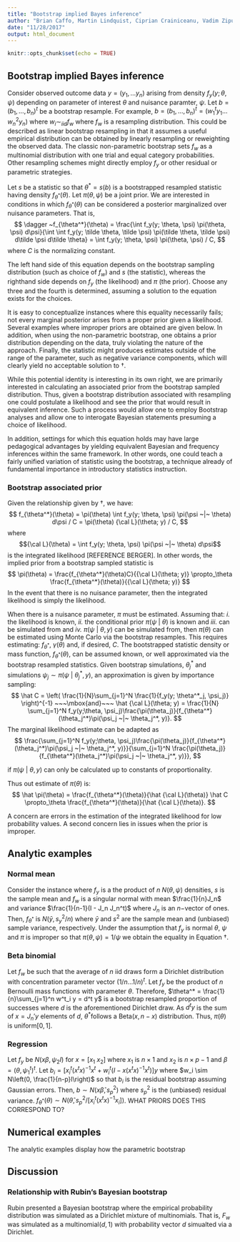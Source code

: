 ```yaml
---
title: "Bootstrap implied Bayes inference"
author: "Brian Caffo, Martin Lindquist, Ciprian Crainiceanu, Vadim Zipunnikov"
date: "11/28/2017"
output: html_document
---
```


```r
knitr::opts_chunk$set(echo = TRUE)
```

## Bootstrap implied Bayes inference
Consider observed outcome data $y=(y_1, \ldots y_n)$ arising from density $f_y(y; \theta, \psi)$ depending on parameter of interest $\theta$ and nuisance paramter, $\psi$.
Let $b = (b_1, \ldots, b_n)^t$ be a bootstrap resample. For example, $b = (b_1, \ldots, b_n)^t = (w_1^t y_1 \ldots w_n^2 y_n)$ where $w_i \sim_{iid} f_w$ where $f_w$ is a resampling distribution.  This could be described as linear bootstrap resampling in that it assumes a useful empirical distribution can be obtained by linearly resampling or reweighting the observed data.
The classic non-parametric bootstrap sets $f_w$ as a multinomial distribution with one trial and equal category probabilities. Other resampling schemes might directly employ $f_y$ or other residual or parametric strategies.

Let $s$ be a statistic so that $\theta^* = s(b)$ is a bootstrapped resampled statistic having density $f_{\theta^*}(\theta)$.  Let $\pi(\theta, \psi)$ be a joint prior. 
We are interested in conditions in which $f_{\theta^*}(\theta)$ can be considered a posterior marginalized over nuisance parameters. That is,
$$
\dagger ~f_{\theta^*}(\theta) = \frac{\int f_y(y; \theta, \psi) \pi(\theta, \psi) d\psi}{\int \int f_y(y; \tilde \theta, \tilde \psi) \pi(\tilde \theta, \tilde \psi) d\tilde \psi d\tilde \theta} = \int f_y(y; \theta, \psi) \pi(\theta, \psi) / C,
$$
where $C$ is the normalizing constant.

The left hand side of this equation depends on the bootstrap sampling distribution (such as choice of $f_w$) and $s$ (the statistic), whereas the righthand side depends on $f_y$ (the likelihood) and $\pi$ (the prior). Choose any three and the fourth is determined, assuming a solution to the equation exists for the choices. 

It is easy to conceptualize instances where this equality necessarily fails; not every marginal posterior arises from a proper prior given a likelihood. Several examples where improper priors are obtained are given below. In addition, when using the non-parametric bootstrap, one obtains a prior distribution depending on the data, truly violating the nature of the approach. Finally, the statistic might produces estimates outside of the range of the parameter, such as negative variance components, which will clearly yield no acceptable solution to $\dagger$.


While this potential identity is interesting in its own right, we are primarily interested in calculating an associated prior from the bootstrap sampled distribution. Thus, given a bootstrap distribution associated with resampling one could postulate a likelihood and see the prior that would result in equivalent inference. Such a process would allow one to employ Bootstrap analyses and allow one to interogate Bayesian statements presuming a choice of likelihood.

In addition, settings for which this equation holds may have large pedagogical advantages by yielding equivalent Bayesian and frequency inferences within the same framework. In other words, one could teach a fairly unified variation of statistic using the bootstrap, a technique already of fundamental importance in introductory statistics instruction.

### Bootstrap associated prior
Given the relationship given by $\dagger$, we have:
$$
f_{\theta^*}(\theta) = \pi(\theta) \int f_y(y; \theta, \psi) \pi(\psi ~|~ \theta) d\psi / C
= \pi(\theta) {\cal L}(\theta; y) / C,
$$
where $${\cal L}(\theta) = \int f_y(y; \theta, \psi) \pi(\psi ~|~ \theta) d\psi$$ is the integrated likelihood [REFERENCE BERGER]. In other words, the implied prior from a bootstrap sampled statistic is
$$
\pi(\theta) = \frac{f_{\theta^*}(\theta)C}{{\cal L}(\theta; y)} \propto_\theta \frac{f_{\theta^*}(\theta)}{{\cal L}(\theta; y)}
$$
In the event that there is no nuisance parameter, then the integrated likelihood is simply the likelihood.

When there is a nuisance parameter, $\pi$ must be estimated. Assuming that: *i.* the likelihood is known, *ii.* the conditional prior $\pi(\psi ~|~ \theta)$ is known and *iii.* can be simulated from and *iv.* 
$\pi(\psi ~|~ \theta, y)$ can be simulated from, then $\pi(\theta)$ can be estimated using Monte Carlo via the bootstrap resamples. This requires estimating: $f_{\theta^*}$, $\gamma(\theta)$ and, if desired, $C$. The bootstrapped statistic density or mass function, $f_{\theta^*}(\theta)$, can be assumed known, or well approximated via the bootstrap resampled statistics. Given bootstrap simulations, $\theta^*_j$ and simulations $\psi_j \sim \pi(\psi ~|~ \theta^*_j, y)$, an approximation is given by importance sampling:
$$
\hat C = \left( \frac{1}{N}\sum_{j=1}^N \frac{1}{f_y(y; \theta^*_j, \psi_j)} \right)^{-1}
~~~\mbox{and}~~~ \hat {\cal L}(\theta; y) = \frac{1}{N} \sum_{j=1}^N f_y(y;\theta, \psi_j)\frac{\pi(\theta_j)}{f_{\theta^*}(\theta_j^*)\pi(\psi_j ~|~ \theta_j^*, y)}.
$$
The marginal likelihood estimate can be adapted as
$$
\frac{\sum_{j=1}^N f_y(y;\theta, \psi_j)\frac{\pi(\theta_j)}{f_{\theta^*}(\theta_j^*)\pi(\psi_j ~|~ \theta_j^*, y)}}{\sum_{j=1}^N \frac{\pi(\theta_j)}{f_{\theta^*}(\theta_j^*)\pi(\psi_j ~|~ \theta_j^*, y)}},
$$

if $\pi(\psi ~|~ \theta, y)$ can only be calculated up to constants of proportionality.

Thus out estimate of $\pi(\theta)$ is:
$$
\hat \pi(\theta) = \frac{f_{\theta^*}(\theta)}{\hat {\cal L}(\theta)} \hat C \propto_\theta \frac{f_{\theta^*}(\theta)}{\hat {\cal L}(\theta)}.
$$

A concern are errors in the estimation of the integrated likelihood for low probability values. 
A second concern lies in issues when the prior is improper.

## Analytic examples

### Normal mean
Consider the instance where $f_y$ is a the product of $n$ $N(\theta, \psi)$ densities, $s$ is the sample mean and $f_w$ is a singular normal with mean $\frac{1}{n}J_n$ and variance $\frac{1}{n-1}(I - J_n J_n^t)$ where $J_n$ is an $n-$vector of ones. Then, $f_{\theta^*}$ is $N(\bar y, s^2_y / n)$ where $\bar y$ and $s^2$ are the sample mean and (unbiased) sample variance, respectively.  Under the assumption that $f_y$ is normal $\theta$, $\psi$ and $\pi$ is improper so that $\pi(\theta, \psi) = 1 / \psi$ we obtain the equality in Equation $\dagger$. 

### Beta binomial
Let $f_w$ be such that the average of $n$ iid draws form a Dirichlet distribution with concentration parameter vector $(1/n \ldots 1/n)^t$. 
Let $f_y$ be the product of $n$ Bernoulli mass functions with parameter $\theta$. Therefore, 
$\theta^* = \frac{1}{n}\sum_{j=1}^n w^t_i y = d^t y$ is a bootstrap resampled proportion of successes where $d$ is the aforementioned Dirichlet draw.  As $d^t y$ is the sum of $x=J_n' y$ elements of $d$, $\theta^*$follows a Beta$(x, n-x)$ distribution. Thus, $\pi(\theta)$ is uniform$[0,1]$.

### Regression
Let $f_y$ be $N(x\beta, \psi_2 I)$ for $x=[x_1 ~ x_2]$ where $x_1$ is $n\times 1$ and $x_2$ is $n\times p-1$ and $\beta=(\theta, \psi_1^t)^t$.  Let $b_i = [x_i^t (x^t x)^{-1} x^t + w_i ^t (I - x (x^t x)^{-1} x^t)] y$ where $w_i \sim N\left(0, \frac{1}{n-p}I\right)$ so that $b_i$ is the residual bootstrap assuming Gaussian errors.  Then, $b \sim N(x \hat \beta, s_p^2)$ where $s_p^2$ is the (unbiased) residual variance.
$f_{\theta^*}(\theta) \sim N(\hat \theta, s_p^2 / [x_i^t (x^t x)^{-1} x_i])$. WHAT PRIORS DOES THIS CORRESPOND TO?

## Numerical examples

The analytic examples display how the parametric bootstrap


## Discussion

### Relationship with Rubin's Bayesian bootstrap
Rubin presented a Bayesian bootstrap where the empirical probability distribution was simulated as a Dirichlet mixture of multinomials. That is, $F_w$ was simulated as a multinomial$(d,1)$ with probability vector $d$ simualted via a Dirichlet.  

